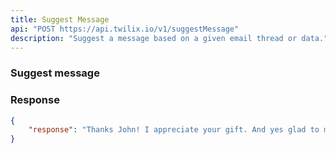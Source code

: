 ```yaml
---
title: Suggest Message
api: "POST https://api.twilix.io/v1/suggestMessage"
description: "Suggest a message based on a given email thread or data."
---
```


### Suggest message

<Snippet file="collection.mdx"/>
<Snippet file="param-sort.mdx"/>
<Snippet file="param-fields.mdx"/>
<Snippet file="param-prompt.mdx"/>
<Snippet file="param-where.mdx"/>
<Snippet file="param-limit.mdx"/>

### Response

<ResponseExample>

```json Response
{
    "response": "Thanks John! I appreciate your gift. And yes glad to meet you this Friday! See you there!"
}
```
</ResponseExample>
